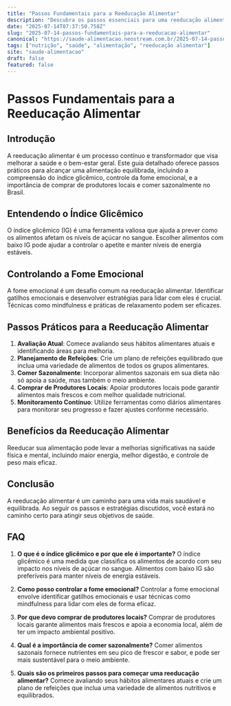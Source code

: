 ```yaml
---
title: "Passos Fundamentais para a Reeducação Alimentar"
description: "Descubra os passos essenciais para uma reeducação alimentar eficaz, controlando a fome emocional e compreendendo o índice glicêmico."
date: "2025-07-14T07:37:50.758Z"
slug: "2025-07-14-passos-fundamentais-para-a-reeducacao-alimentar"
canonical: "https://saude-alimentacao.neostream.com.br/2025-07-14-passos-fundamentais-para-a-reeducacao-alimentar"
tags: ["nutrição", "saúde", "alimentação", "reeducação alimentar"]
site: "saude-alimentacao"
draft: false
featured: false
---
```


# Passos Fundamentais para a Reeducação Alimentar

## Introdução
A reeducação alimentar é um processo contínuo e transformador que visa melhorar a saúde e o bem-estar geral. Este guia detalhado oferece passos práticos para alcançar uma alimentação equilibrada, incluindo a compreensão do índice glicêmico, controle da fome emocional, e a importância de comprar de produtores locais e comer sazonalmente no Brasil.

## Entendendo o Índice Glicêmico
O índice glicêmico (IG) é uma ferramenta valiosa que ajuda a prever como os alimentos afetam os níveis de açúcar no sangue. Escolher alimentos com baixo IG pode ajudar a controlar o apetite e manter níveis de energia estáveis.

## Controlando a Fome Emocional
A fome emocional é um desafio comum na reeducação alimentar. Identificar gatilhos emocionais e desenvolver estratégias para lidar com eles é crucial. Técnicas como mindfulness e práticas de relaxamento podem ser eficazes.

## Passos Práticos para a Reeducação Alimentar
1. **Avaliação Atual**: Comece avaliando seus hábitos alimentares atuais e identificando áreas para melhoria.
2. **Planejamento de Refeições**: Crie um plano de refeições equilibrado que inclua uma variedade de alimentos de todos os grupos alimentares.
3. **Comer Sazonalmente**: Incorporar alimentos sazonais em sua dieta não só apoia a saúde, mas também o meio ambiente.
4. **Comprar de Produtores Locais**: Apoiar produtores locais pode garantir alimentos mais frescos e com melhor qualidade nutricional.
5. **Monitoramento Contínuo**: Utilize ferramentas como diários alimentares para monitorar seu progresso e fazer ajustes conforme necessário.

## Benefícios da Reeducação Alimentar
Reeducar sua alimentação pode levar a melhorias significativas na saúde física e mental, incluindo maior energia, melhor digestão, e controle de peso mais eficaz.

## Conclusão
A reeducação alimentar é um caminho para uma vida mais saudável e equilibrada. Ao seguir os passos e estratégias discutidos, você estará no caminho certo para atingir seus objetivos de saúde.

## FAQ

1. **O que é o índice glicêmico e por que ele é importante?**
   O índice glicêmico é uma medida que classifica os alimentos de acordo com seu impacto nos níveis de açúcar no sangue. Alimentos com baixo IG são preferíveis para manter níveis de energia estáveis.

2. **Como posso controlar a fome emocional?**
   Controlar a fome emocional envolve identificar gatilhos emocionais e usar técnicas como mindfulness para lidar com eles de forma eficaz.

3. **Por que devo comprar de produtores locais?**
   Comprar de produtores locais garante alimentos mais frescos e apoia a economia local, além de ter um impacto ambiental positivo.

4. **Qual é a importância de comer sazonalmente?**
   Comer alimentos sazonais fornece nutrientes em seu pico de frescor e sabor, e pode ser mais sustentável para o meio ambiente.

5. **Quais são os primeiros passos para começar uma reeducação alimentar?**
   Comece avaliando seus hábitos alimentares atuais e crie um plano de refeições que inclua uma variedade de alimentos nutritivos e equilibrados.